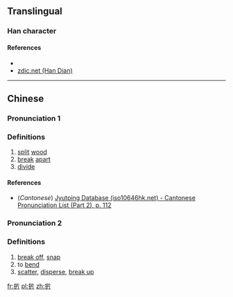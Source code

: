 ==Translingual==

===Han character===
{{Han char|rn=64|rad=手|as=05|sn=8|four=|canj=手中中中 (QLLL), 手中中弓 (QLLN), X手中中弓 (XQLLN)|ids=⿰[[扌]][[片]]}}

====References====
* {{Han ref|kx=0419.100|dkj=11843|dj=0766.030|hdz=31838.040|uh=6278|ud=25208}}
*[http://www.zdic.net/z/1a/js/6278.htm zdic.net (Han Dian)]

----

==Chinese==
{{zh-hanzi-box|[[扸]]}}

===Pronunciation 1===
{{zh-pron
|m=xī
|c=sik1
|mc=
|oc=
|ma=
|cat=v
}}

===Definitions===

# [[split]] [[wood]]
# [[break]] [[apart]]
# [[divide]]

====References====
*(''Cantonese'') [http://www.iso10646hk.net/jp/document/download.jsp Jyutping Database (iso10646hk.net) - Cantonese Pronunciation List (Part 2), p. 112]

===Pronunciation 2===
{{zh-pron
|m=zhé
|c=
|ma=
|cat=v
}}

===Definitions===

# [[break off]], [[snap]]
# to [[bend]]
# [[scatter]], [[disperse]], [[break up]]

[[fr:扸]]
[[pl:扸]]
[[zh:扸]]